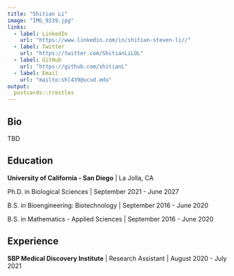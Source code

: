 ```yaml
---
title: "Shitian Li"
image: "IMG_9239.jpg"
links:
  - label: LinkedIn
    url: "https://www.linkedin.com/in/shitian-steven-li//"
  - label: Twitter
    url: "https://twitter.com/ShitianLiLOL"
  - label: GitHub
    url: "https://github.com/shitianL"
  - label: Email
    url: "mailto:shl439@ucsd.edu"
output:
  postcards::trestles
---
```

 
## Bio

TBD

## Education

**University of California - San Diego** | La Jolla, CA

Ph.D. in Biological Sciences | September 2021 - June 2027

B.S. in Bioengineering: Biotechnology | September 2016 - June 2020

B.S. in Mathematics - Applied Sciences | September 2016 - June 2020

## Experience

**SBP Medical Discovery Institute** | Research Assistant | August 2020 - July 2021